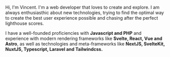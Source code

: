 Hi, I'm Vincent. I'm a web developer that loves to create and explore.
I am always enthusiasthic about new technologies, trying to find the optimal way to create the best user experience possible and chasing after the perfect lighthouse scores.
		
I have a well-founded proficiencies with __Javascript and PHP__ and experience with modern rendering frameworks like __Svelte, React, Vue and Astro__, as well as technologies and meta-frameworks like __NextJS, SvelteKit, NuxtJS, Typescript, Laravel and Tailwindcss.__